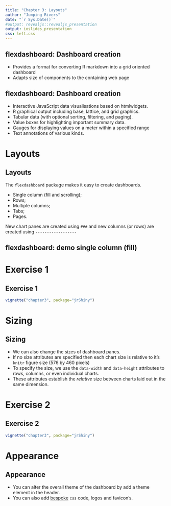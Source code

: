 ```yaml
---
title: "Chapter 3: Layouts"
author: "Jumping Rivers"
date: "`r Sys.Date()`"
#output: revealjs::revealjs_presentation
output: ioslides_presentation
css: left.css
---
```

<!--
%\VignetteEngine{knitr::rmarkdown}
%\VignetteIndexEntry{Chapter 3 Slides}
-->

## flexdashboard: Dashboard creation

  * Provides a format for converting R markdown into a grid oriented dashboard
  * Adapts size of components to the containing web page

## flexdashboard: Dashboard creation

  * Interactive JavaScript data visualisations based on htmlwidgets.
  * R graphical output including base, lattice, and grid graphics.
  * Tabular data (with optional sorting, filtering, and paging).
  * Value boxes for highlighting important summary data.
  * Gauges for displaying values on a meter within a specified range
  * Text annotations of various kinds.

# Layouts
## Layouts

The `flexdashboard` package makes it easy to create dashboards. 
  
   * Single column (fill and scrolling);
   * Rows;
   * Multiple columns;
   * Tabs;
   * Pages.
  
New chart panes are created using `###` and new columns (or
  rows) are created using `------------------`

## flexdashboard: demo single column (fill)

# Exercise 1
## Exercise 1

```r
vignette("chapter3", package="jrShiny")
```

# Sizing
## Sizing
  
 * We can also change the sizes of dashboard panes.
 * If no size  attributes are specified then each chart size is relative to it's
    `knitr` figure size (576 by 460 pixels)
 * To specify the size, we use the `data-width` and `data-height` attributes to rows, columns, or even individual
    charts.
  * These attributes establish the _relative_ size
    between charts laid out in the same dimension.

# Exercise 2
## Exercise 2

```r
vignette("chapter3", package="jrShiny")
```

# Appearance
## Appearance
  
  * You can alter the overall theme of the dashboard by add a theme element in the header.
  * You can also add [bespoke](http://rmarkdown.rstudio.com/flexdashboard/using.html#appearance) `css` code, logos and favicon's.


